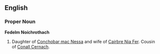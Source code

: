 ==English==

===Proper Noun===
'''Fedelm Noíchrothach'''

#Daughter of [[Conchobar mac Nessa]] and wife of [[Cairbre Nia Fer]].  Cousin of [[Conall Cernach]].